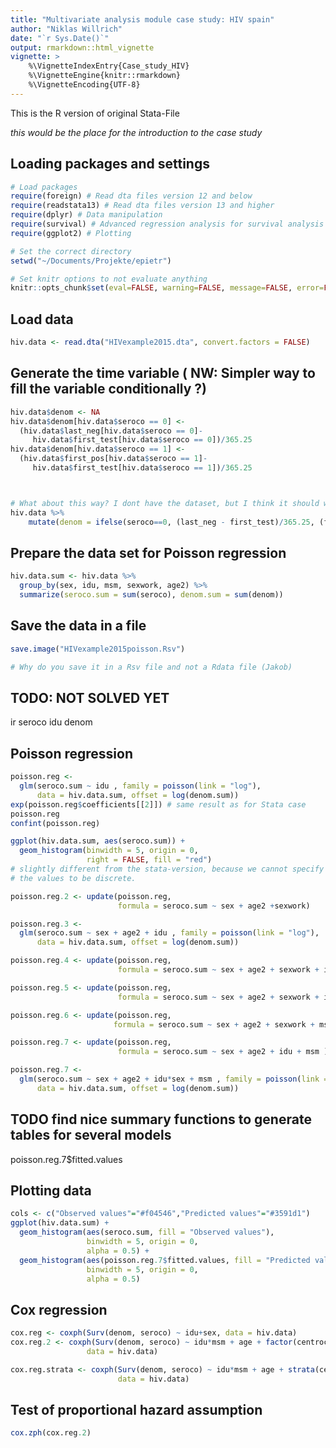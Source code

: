 ```yaml
---
title: "Multivariate analysis module case study: HIV spain"
author: "Niklas Willrich"
date: "`r Sys.Date()`"
output: rmarkdown::html_vignette
vignette: >
    %\VignetteIndexEntry{Case_study_HIV}
    %\VignetteEngine{knitr::rmarkdown}
    %\VignetteEncoding{UTF-8}
---
```



This is the R version of original Stata-File

_this would be the place for the introduction to the case study_

## Loading packages and settings

```r
# Load packages
require(foreign) # Read dta files version 12 and below
require(readstata13) # Read dta files version 13 and higher
require(dplyr) # Data manipulation
require(survival) # Advanced regression analysis for survival analysis
require(ggplot2) # Plotting

# Set the correct directory
setwd("~/Documents/Projekte/epietr")

# Set knitr options to not evaluate anything
knitr::opts_chunk$set(eval=FALSE, warning=FALSE, message=FALSE, error=FALSE, comment=FALSE)
```


## Load data
```r
hiv.data <- read.dta("HIVexample2015.dta", convert.factors = FALSE)
```

## Generate the time variable ( NW: Simpler way to fill the variable conditionally ?)
```r
hiv.data$denom <- NA
hiv.data$denom[hiv.data$seroco == 0] <-
  (hiv.data$last_neg[hiv.data$seroco == 0]-
     hiv.data$first_test[hiv.data$seroco == 0])/365.25
hiv.data$denom[hiv.data$seroco == 1] <-
  (hiv.data$first_pos[hiv.data$seroco == 1]-
     hiv.data$first_test[hiv.data$seroco == 1])/365.25



# What about this way? I dont have the dataset, but I think it should work (Jakob)
hiv.data %>% 
    mutate(denom = ifelse(seroco==0, (last_neg - first_test)/365.25, (first_pos - first_test)/365.25 ))

```


## Prepare the data set for Poisson regression
```r
hiv.data.sum <- hiv.data %>%
  group_by(sex, idu, msm, sexwork, age2) %>%
  summarize(seroco.sum = sum(seroco), denom.sum = sum(denom))
```


## Save the data in a file
```r
save.image("HIVexample2015poisson.Rsv")

# Why do you save it in a Rsv file and not a Rdata file (Jakob)
```



## TODO: NOT SOLVED YET
ir seroco idu denom

## Poisson regression
```r
poisson.reg <-
  glm(seroco.sum ~ idu , family = poisson(link = "log"),
      data = hiv.data.sum, offset = log(denom.sum))
exp(poisson.reg$coefficients[[2]]) # same result as for Stata case
poisson.reg
confint(poisson.reg)

ggplot(hiv.data.sum, aes(seroco.sum)) +
  geom_histogram(binwidth = 5, origin = 0,
                 right = FALSE, fill = "red")
# slightly different from the stata-version, because we cannot specify
# the values to be discrete.

poisson.reg.2 <- update(poisson.reg,
                        formula = seroco.sum ~ sex + age2 +sexwork)

poisson.reg.3 <-
  glm(seroco.sum ~ sex + age2 + idu , family = poisson(link = "log"),
      data = hiv.data.sum, offset = log(denom.sum))

poisson.reg.4 <- update(poisson.reg,
                        formula = seroco.sum ~ sex + age2 + sexwork + idu + msm )

poisson.reg.5 <- update(poisson.reg,
                        formula = seroco.sum ~ sex + age2 + sexwork + idu )

poisson.reg.6 <- update(poisson.reg,
                       formula = seroco.sum ~ sex + age2 + sexwork + msm  )

poisson.reg.7 <- update(poisson.reg,
                        formula = seroco.sum ~ sex + age2 + idu + msm )

poisson.reg.7 <-
  glm(seroco.sum ~ sex + age2 + idu*sex + msm , family = poisson(link = "log"),
      data = hiv.data.sum, offset = log(denom.sum))

```


## TODO find nice summary functions to generate tables for several models
poisson.reg.7$fitted.values


## Plotting data
```r
cols <- c("Observed values"="#f04546","Predicted values"="#3591d1")
ggplot(hiv.data.sum) +
  geom_histogram(aes(seroco.sum, fill = "Observed values"),
                 binwidth = 5, origin = 0,
                 alpha = 0.5) +
  geom_histogram(aes(poisson.reg.7$fitted.values, fill = "Predicted values"),
                 binwidth = 5, origin = 0,
                 alpha = 0.5)
```


## Cox regression
```r
cox.reg <- coxph(Surv(denom, seroco) ~ idu+sex, data = hiv.data)
cox.reg.2 <- coxph(Surv(denom, seroco) ~ idu*msm + age + factor(centrocod),
                 data = hiv.data)

cox.reg.strata <- coxph(Surv(denom, seroco) ~ idu*msm + age + strata(centrocod),
                        data = hiv.data)

```


## Test of proportional hazard assumption
```r
cox.zph(cox.reg.2)
```

